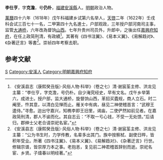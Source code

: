 '''李仕亨'''，字'''克澹'''，号'''仍朴'''，[[福建|福建]][[安溪縣|安溪縣]]人。[[明朝|明朝]]政治人物。

[[萬曆|萬曆]]四十六年（1618年）戊午科福建乡试第六名举人，[[天啓|天啓]]二年（1622年）壬戌科会试三百七十一名，二甲第四十九名進士，户部观政，三年授户部河南司主事，监管[[大通桥|大通桥]]，六年改為督饷[[山西|山西]]。七年升贵州司员外，升郎中，之後出任[[嘉興府|嘉興府]][[知府|知府]]，在任上政简刑清，有政績<ref>《安溪县志（康熙癸丑版）·风俗人物·科举》（卷之七）清·谢宸荃主修、洪龙见主纂：“李仕亨，字克澹，号仍朴。自少淹究经史，早有文名。戊午乡举第六，成进士。授户部，监大通桥，旋督饷山西，革招买蠹规，商人立石。时二阉至，忤其意，以清白见惮而止。雁关中有病，昼见二神使稽首言：“武穆王遣侍。”寻愈。迨出守嘉兴，知檇李即王旧里，谒庙，二使俨然如前见者。在嘉政简刑清，郡人不谕而化。其自志云：“不取一亏心钱，不受一无处馈。”后请归，郡绅士父老合请崇祀名宦。”</ref>。其著有《四书注翼》、《易本义翼》、《易解趋对》、《杂著迂言》等書<ref>《安溪县志（康熙癸丑版）·风俗人物·科举》（卷之七）清·谢宸荃主修、洪龙见主纂：“公为书生时，力学传教，名辈多出其门。族中按察栻、副使日晔，皆积年受业。所著《四书注翼》、《易本义翼》、《易解趋对》、《杂著迂言》行世。修辑宗谱，皆崇厚力本之事。老抱恙，复见前二神君稽首辞别而逝。崇祀名宦、乡贤。子熺春以明经著。”</ref>。崇祯四年考察去职。

==参考文献==
{{reflist}}

{{start box}}
{{s-off}}
{{s-before|[[詹應鵬|詹應鵬]]}}
{{s-title|明朝嘉興府知府|崇禎年間}}
{{s-after|[[李化民_(天啓進士)|李化民]]}}
{{end box}}

{{天啓二年壬戌科殿試金榜}}

{{Authority control}}

{{DEFAULTSORT:Li李}}
[[Category:李姓|S]]
[[Category:安溪人|Category:安溪人]]
[[Category:明朝嘉興府知府|Category:明朝嘉興府知府]]


{{明朝人物小作品}}